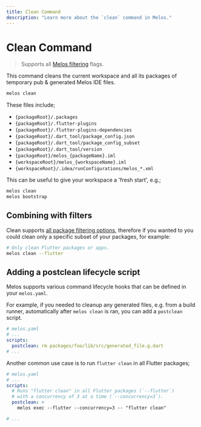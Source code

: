 ```yaml
---
title: Clean Command
description: "Learn more about the `clean` command in Melos."
---
```


# Clean Command

> Supports all [Melos filtering](/filters) flags.

This command cleans the current workspace and all its packages of temporary pub & generated Melos IDE files.

```bash
melos clean
```

These files include;

- `{packageRoot}/.packages`
- `{packageRoot}/.flutter-plugins`
- `{packageRoot}/.flutter-plugins-dependencies`
- `{packageRoot}/.dart_tool/package_config.json`
- `{packageRoot}/.dart_tool/package_config_subset`
- `{packageRoot}/.dart_tool/version`
- `{packageRoot}/melos_{packageName}.iml`
- `{workspaceRoot}/melos_{workspaceName}.iml`
- `{workspaceRoot}/.idea/runConfigurations/melos_*.xml`

This can be useful to give your workspace a 'fresh start', e.g.;

```bash
melos clean
melos bootstrap
```

## Combining with filters

Clean supports [all package filtering options](/filters), therefore if you wanted to you could clean only a specific subset of your packages, for example:

```bash
# Only clean Flutter packages or apps.
melos clean --flutter
```

## Adding a postclean lifecycle script

Melos supports various command lifecycle hooks that can be defined in your `melos.yaml`.

For example, if you needed to cleanup any generated files, e.g. from a build runner, automatically after `melos clean` is ran, you can add a `postclean` script.

```yaml
# melos.yaml
# ...
scripts:
  postclean: rm packages/foo/lib/src/generated_file.g.dart
# ...
```

Another common use case is to run `flutter clean` in all Flutter packages;

```yaml
# melos.yaml
# ...
scripts:
  # Runs "flutter clean" in all Flutter packages (`--flutter`)
  # with a concurrency of 3 at a time (`--concurrency=3`).
  postclean: >
    melos exec --flutter --concurrency=3 -- "flutter clean"

# ...
```
